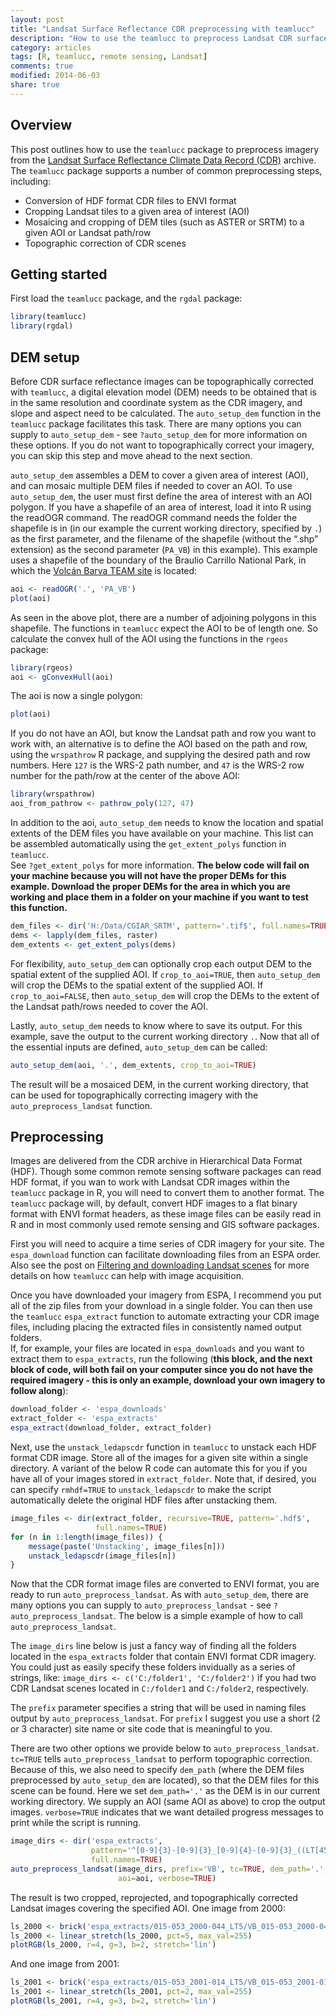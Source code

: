 ```yaml
---
layout: post
title: "Landsat Surface Reflectance CDR preprocessing with teamlucc"
description: "How to use the teamlucc to preprocess Landsat CDR surface reflectance imagery"
category: articles
tags: [R, teamlucc, remote sensing, Landsat]
comments: true
modified: 2014-06-03
share: true
---
```


## Overview

This post outlines how to use the `teamlucc` package to preprocess imagery from 
the [Landsat Surface Reflectance Climate Data Record 
(CDR)](http://landsat.usgs.gov/CDR_LSR.php) archive. The `teamlucc` package 
supports a number of common preprocessing steps, including:

* Conversion of HDF format CDR files to ENVI format
* Cropping Landsat tiles to a given area of interest (AOI)
* Mosaicing and cropping of DEM tiles (such as ASTER or SRTM) to a given 
  AOI or Landsat path/row
* Topographic correction of CDR scenes

## Getting started

First load the `teamlucc` package, and the `rgdal` package:

```r
library(teamlucc)
library(rgdal)
```

## DEM setup

Before CDR surface reflectance images can be topographically corrected with 
`teamlucc`, a digital elevation model (DEM) needs to be obtained that is in the 
same resolution and coordinate system as the CDR imagery, and slope and aspect 
need to be calculated. The `auto_setup_dem` function in the `teamlucc` package 
facilitates this task. There are many options you can supply to 
`auto_setup_dem` - see `?auto_setup_dem` for more information on these options. 
If you do not want to topographically correct your imagery, you can skip this 
step and move ahead to the next section.

`auto_setup_dem` assembles a DEM to cover a given area of interest (AOI), and 
can mosaic multiple DEM files if needed to cover an AOI. To use 
`auto_setup_dem`, the user must first define the area of interest with an AOI 
polygon. If you have a shapefile of an area of interest, load it into R using 
the readOGR command. The readOGR command needs the folder the shapefile is in 
(in our example the current working directory, specified by `.`) as the first 
parameter, and the filename of the shapefile (without the ".shp" extension) as 
the second parameter (`PA_VB`) in this example). This example uses a shapefile 
of the boundary of the Braulio Carrillo National Park, in which the [Volcán 
Barva TEAM site](http://www.teamnetwork.org/network/sites/volc%C3%A1n-barva) is 
located:

```r
aoi <- readOGR('.', 'PA_VB')
plot(aoi)
```

As seen in the above plot, there are a number of adjoining polygons in this 
shapefile. The functions in `teamlucc` expect the AOI to be of length one. So 
calculate the convex hull of the AOI using the functions in the `rgeos` 
package:

```r
library(rgeos)
aoi <- gConvexHull(aoi)
```

The aoi is now a single polygon:

```r
plot(aoi)
```

If you do not have an AOI, but know the Landsat path and row you want to work 
with, an alternative is to define the AOI based on the path and row, using the 
`wrspathrow` R package, and supplying the desired path and row numbers. Here 
`127` is the WRS-2 path number, and `47` is the WRS-2 row number for the 
path/row at the center of the above AOI:

```r
library(wrspathrow)
aoi_from_pathrow <- pathrow_poly(127, 47)
```

In addition to the aoi, `auto_setup_dem` needs to know the location and spatial 
extents of the DEM files you have available on your machine.  This list can be 
assembled automatically using the `get_extent_polys` function in `teamlucc`.  
See `?get_extent_polys` for more information. __The below code will fail on your 
machine because you will not have the proper DEMs for this example.  Download 
the proper DEMs for the area in which you are working and place them in a 
folder on your machine if you want to test this function.__

```r
dem_files <- dir('H:/Data/CGIAR_SRTM', pattern='.tif$', full.names=TRUE)
dems <- lapply(dem_files, raster)
dem_extents <- get_extent_polys(dems)
```

For flexibility, `auto_setup_dem` can optionally crop each output DEM to the 
spatial extent of the supplied AOI. If `crop_to_aoi=TRUE`, then 
`auto_setup_dem` will crop the DEMs to the spatial extent of the supplied AOI. 
If `crop_to_aoi=FALSE`, then `auto_setup_dem` will crop the DEMs to the extent 
of the Landsat path/rows needed to cover the AOI.

Lastly, `auto_setup_dem` needs to know where to save its output. For this 
example, save the output to the current working directory `.`. Now that all of 
the essential inputs are defined, `auto_setup_dem` can be called:

```r
auto_setup_dem(aoi, '.', dem_extents, crop_to_aoi=TRUE)
```

The result will be a mosaiced DEM, in the current working directory, that can 
be used for topographically correcting imagery with the 
`auto_preprocess_landsat` function.

## Preprocessing

Images are delivered from the CDR archive in Hierarchical Data Format (HDF). 
Though some common remote sensing software packages can read HDF format, if you 
wan to work with Landsat CDR images within the `teamlucc` package in R, you 
will need to convert them to another format. The `teamlucc` package will, by 
default, convert HDF images to a flat binary format with ENVI format headers, 
as these image files can be easily read in R and in most commonly used remote 
sensing and GIS software packages.

First you will need to acquire a time series of CDR imagery for your site. The 
`espa_download` function can facilitate downloading files from an ESPA order. 
Also see the post on [Filtering and downloading Landsat 
scenes](/articles/filtering-landsat-with-teamlucc) for more details on how 
`teamlucc` can help with image acquisition.

Once you have downloaded your imagery from ESPA, I recommend you put all of the 
zip files from your download in a single folder. You can then use the 
`teamlucc` `espa_extract` function to automate extracting your CDR image files, 
including placing the extracted files in consistently named output folders.  
If, for example, your files are located in `espa_downloads` and you want to 
extract them to `espa_extracts`, run the following (__this block, and the next 
block of code, will both fail on your computer since you do not have the 
required imagery - this is only an example, download your own imagery to follow 
along__):

```r
download_folder <- 'espa_downloads'
extract_folder <- 'espa_extracts'
espa_extract(download_folder, extract_folder)
```

Next, use the `unstack_ledapscdr` function in `teamlucc` to unstack each HDF 
format CDR image. Store all of the images for a given site within a single 
directory. A variant of the below R code can automate this for you if you have 
all of your images stored in `extract_folder`. Note that, if desired, you can 
specify `rmhdf=TRUE` to `unstack_ledapscdr` to make the script automatically 
delete the original HDF files after unstacking them.

```r
image_files <- dir(extract_folder, recursive=TRUE, pattern='.hdf$', 
                   full.names=TRUE)
for (n in 1:length(image_files)) {
    message(paste('Unstacking', image_files[n]))
    unstack_ledapscdr(image_files[n])
}
```

Now that the CDR format image files are converted to ENVI format, you are ready 
to run `auto_preprocess_landsat`. As with `auto_setup_dem`, there are many 
options you can supply to `auto_preprocess_landsat` - see 
`?auto_preprocess_landsat`.  The below is a simple example of how to call 
`auto_preprocess_landsat`.

The `image_dirs` line below is just a fancy way of finding all the folders 
located in the `espa_extracts` folder that contain ENVI format CDR imagery.  
You could just as easily specify these folders invidually as a series of 
strings, like: `image_dirs <- c('C:/folder1', 'C:/folder2')` if you had two CDR 
Landsat scenes located in `C:/folder1` and `C:/folder2`, respectively.

The `prefix` parameter specifies a string that will be used in naming files 
output by `auto_preprocess_landsat`. For `prefix` I suggest you use a short (2 
or 3 character) site name or site code that is meaningful to you.

There are two other options we provide below to `auto_preprocess_landsat`.  
`tc=TRUE` tells `auto_preprocess_landsat` to perform topographic correction.  
Because of this, we also need to specify `dem_path` (where the DEM files 
preprocessed by `auto_setup_dem` are located), so that the DEM files for this 
scene can be found. Here we set `dem_path='.'` as the DEM is in our current 
working directory. We supply an AOI (same AOI as above) to crop the output 
images. `verbose=TRUE` indicates that we want detailed progress messages to 
print while the script is running.

```r
image_dirs <- dir('espa_extracts',
                  pattern='^[0-9]{3}-[0-9]{3}_[0-9]{4}-[0-9]{3}_((LT[45])|(LE7))$',
                  full.names=TRUE)
auto_preprocess_landsat(image_dirs, prefix='VB', tc=TRUE, dem_path='.', 
                        aoi=aoi, verbose=TRUE)
```

The result is two cropped, reprojected, and topographically corrected Landsat 
images covering the specified AOI. One image from 2000:

```r
ls_2000 <- brick('espa_extracts/015-053_2000-044_LT5/VB_015-053_2000-044_L5TSR_tc.envi')
ls_2000 <- linear_stretch(ls_2000, pct=5, max_val=255)
plotRGB(ls_2000, r=4, g=3, b=2, stretch='lin')
```

And one image from 2001:

```r
ls_2001 <- brick('espa_extracts/015-053_2001-014_LT5/VB_015-053_2001-014_L5TSR_tc.envi')
ls_2001 <- linear_stretch(ls_2001, pct=2, max_val=255)
plotRGB(ls_2001, r=4, g=3, b=2, stretch='lin')
```
